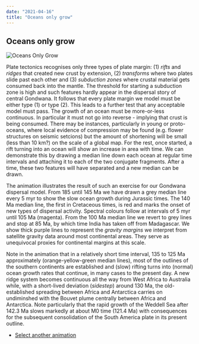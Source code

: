 ```yaml
---
date: "2021-04-16"
title: "Oceans only grow"
---
```



## Oceans only grow

![Oceans Only Grow](rainbow-final-512.gif)


Plate tectonics recognises only three types of plate margin: (1) *rifts* and *ridges* that created new crust by extension, (2) *transforms* where two plates slide past each other and (3) 
*subduction zones* where 
crustal material gets consumed back into the mantle.  The threshold for starting a subduction zone is high and such features hardly appear in the dispersal story of central 
Gondwana. It follows that every plate margin we model must be either type (1) or type (2). This leads to a further test that any acceptable model must pass. The growth of an 
ocean must be more-or-less continuous. In particular it must not go into reverse - implying that crust is being consumed.  There may be instances, particularly in young or 
proto-oceans, where local evidence of compression may be found (e.g. flower structures on seismic setcions) but the amount of shortening will be small (less than 10 km?) on the 
scale of a global map. For the rest, once started, a rift turning into an ocean will show an increase in area with time. We can demonstrate this by drawing a median line down each ocean at regular time intervals and attaching it to each of the two conjugate fragments. After a time, these two features will have separated
and a new median can be drawn.

The animation illustrates the result of such an exercise for our Gondwana dispersal model. From 185 until 145 Ma we have drawn a grey median line every 5 myr to show the slow 
ocean growth during Jurassic times. The 140 Ma median line, the first in Cretaceous times, is red and marks the onset of new types of dispersal activity. Spectral colours 
follow at intervals of 5 myr until 105 Ma (magenta). From the 100 Ma median line we revert to grey lines and stop at 85 Ma, by which time India has taken off from Madagascar. 
We show thick purple lines to represent the *gravity margins* we interpret from satellite gravity data around most continental areas. They serve as unequivocal proxies for 
continental margins at this scale.

Note in the animation that in a relatively short time interval, 135 to 125 Ma approximately (orange-yellow-green median lines), most of the outlines of the southern continents are established and (slow) rifting 
turns into (normal) ocean growth rates that continue, in many cases to the present day. A new ridge system becomes continuous all the way from West Africa to Australia while, with a short-lived
 deviation (*sidestep*) around 130 Ma, the old-established spreading between Africa and Antarctica carries on undiminshed with the Bouvet plume centrally between Africa and Antarctica. Note particularly that the rapid growth of the Weddell Sea after 142.3 Ma slows markedly at about M0 time (121.4 Ma) with consequences for the subsequent consolidation of the South America plate in its present outline.
 
 
 * [Select another animation](../animations)

